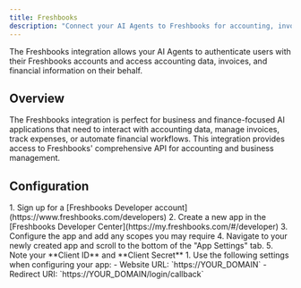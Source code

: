 ```yaml
---
title: Freshbooks
description: "Connect your AI Agents to Freshbooks for accounting, invoicing, and financial management."
---
```



The Freshbooks integration allows your AI Agents to authenticate users with their Freshbooks accounts and access accounting data, invoices, and financial information on their behalf.

## Overview

The Freshbooks integration is perfect for business and finance-focused AI applications that need to interact with accounting data, manage invoices, track expenses, or automate financial workflows. This integration provides access to Freshbooks' comprehensive API for accounting and business management.

## Configuration

<Steps>
  <Step title="Set up app in Freshbooks">
    1. Sign up for a [Freshbooks Developer account](https://www.freshbooks.com/developers)
    2. Create a new app in the [Freshbooks Developer Center](https://my.freshbooks.com/#/developer)
    3. Configure the app and add any scopes you may require
    4. Navigate to your newly created app and scroll to the bottom of the "App Settings" tab.
    5. Note your **Client ID** and **Client Secret**
  </Step>
  <Step title="Configure for Auth0">
    1. Use the following settings when configuring your app:
      - Website URL: `https://YOUR_DOMAIN`
      - Redirect URI: `https://YOUR_DOMAIN/login/callback`
  </Step>
</Steps>

<Auth0DomainInfo />

<AddConnectionInAuth0 />
